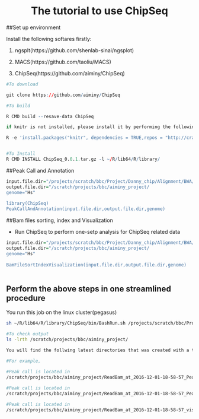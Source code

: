<center> <h1>The tutorial to use ChipSeq</h1> </center>

##Set up environment

Install the following softares firstly:

1. ngsplt(https://github.com/shenlab-sinai/ngsplot)

2. MACS(https://github.com/taoliu/MACS)

3. ChipSeq(https://github.com/aiminy/ChipSeq)

```r

#To download

git clone https://github.com/aiminy/ChipSeq

#To build 

R CMD build --resave-data ChipSeq

if knitr is not installed, please install it by performing the following step

R -e 'install.packages("knitr", dependencies = TRUE,repos = "http://cran.rstudio.org",lib="/nethome/axy148/R/lib64/R/library")'


#To Install
R CMD INSTALL ChipSeq_0.0.1.tar.gz -l ~/R/lib64/R/library/
```

##Peak Call and Annotation
```r

input.file.dir="/projects/scratch/bbc/Project/Danny_chip/Alignment/BWA/"
output.file.dir="/scratch/projects/bbc/aiminy_project/
genome="Hs"
 
library(ChipSeq)
PeakCallAndAnnotation(input.file.dir,output.file.dir,genome)
```

##Bam files sorting, index and Visualization

+ Run ChipSeq to perform one-setp analysis for ChipSeq related data 

```r
input.file.dir="/projects/scratch/bbc/Project/Danny_chip/Alignment/BWA/"
output.file.dir="/scratch/projects/bbc/aiminy_project/
genome="Hs"
 
BamFileSortIndexVisualization(input.file.dir,output.file.dir,genome)
 
```

## Perform the above steps in one streamlined procedure

You run this job on the linux cluster(pegasus)

```bash


sh ~/R/lib64/R/library/ChipSeq/bin/BashRun.sh /projects/scratch/bbc/Project/Danny_chip/Alignment/BWA/ /scratch/projects/bbc/aiminy_project/ "Hs" 

#To check output 
ls -lrth /scratch/projects/bbc/aiminy_project/

You will find the follwing latest directories that was created with a timestamp

#For example,

#Peak call is located in  
/scratch/projects/bbc/aiminy_project/ReadBam_at_2016-12-01-18-58-57_PeakCall/
 
#Peak call is located in  
/scratch/projects/bbc/aiminy_project/ReadBam_at_2016-12-01-18-58-57_PeakAnnotation/

#Peak call is located in  
/scratch/projects/bbc/aiminy_project/ReadBam_at_2016-12-01-18-58-57_visualization/
```
